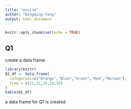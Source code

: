 ```yaml
---
title: "excise"
author: "Qingqing Yang"
output: html_document
---
```


```r
knitr::opts_chunk$set(echo = TRUE)
```


## Q1
create a data frame
```r
library(knitr)
Q1_df <- data.frame(
  categories=c("Orange","Blue","Green","Red","Maroon"),
  freq = c(21,21,18,19,20)
)
kable(Q1_df)
```
a data frame for Q1 is created.


